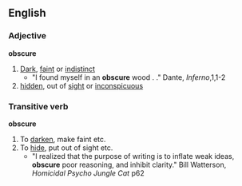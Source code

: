 ==English==
===Adjective===
'''obscure'''
#[[Dark]], [[faint]] or [[indistinct]]
#* "I found myself in an '''obscure''' wood . ." Dante, ''Inferno'',1,1-2
#[[hidden]], out of [[sight]] or [[inconspicuous]]

===Transitive verb===
'''obscure'''
#To [[darken]], make faint etc.
#To [[hide]], put out of sight etc.
#* "I realized that the purpose of writing is to inflate weak ideas, '''obscure''' poor reasoning, and inhibit clarity." Bill Watterson, ''Homicidal Psycho Jungle Cat'' p62